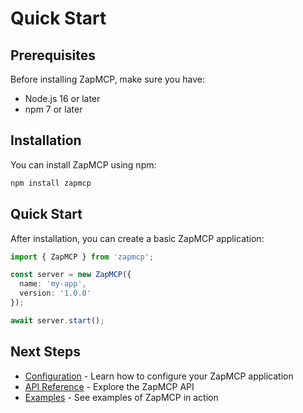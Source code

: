 # Quick Start

## Prerequisites

Before installing ZapMCP, make sure you have:

- Node.js 16 or later
- npm 7 or later

## Installation

You can install ZapMCP using npm:

```bash
npm install zapmcp
```

## Quick Start

After installation, you can create a basic ZapMCP application:

```typescript
import { ZapMCP } from 'zapmcp';

const server = new ZapMCP({
  name: 'my-app',
  version: '1.0.0'
});

await server.start();
```

## Next Steps

- [Configuration](/docs/configuration) - Learn how to configure your ZapMCP application
- [API Reference](/docs/api) - Explore the ZapMCP API
- [Examples](/docs/examples) - See examples of ZapMCP in action 